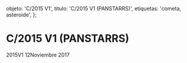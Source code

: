 
  objeto: 'C/2015 V1',
  titulo: 'C/2015 V1 (PANSTARRS)',
  etiquetas: 'cometa, asteroide',
};

# C/2015 V1 (PANSTARRS)

<Imagen
  src="objeto/c2015-v1_20171112_1_2015v2_20171112_i88.jpg"
  fecha="20171112"
/>

2015V1 12Noviembre 2017